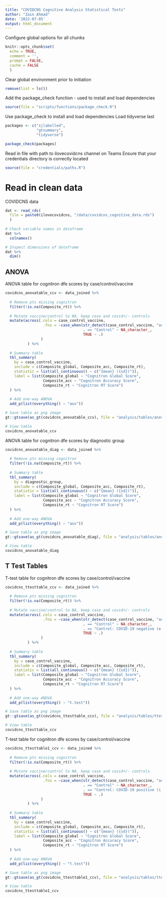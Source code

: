 ```yaml
---
title: "COVIDCNS Cognitive Analysis Statistical Tests"
author: "Zain Ahmad"
date: '2022-07-05'
output: html_document
---
```


Configure global options for all chunks
```r
knitr::opts_chunk$set(
  echo = TRUE,
  comment = '',
  prompt = FALSE,
  cache = FALSE
  )
```

Clear global environment prior to initiation
```r
remove(list = ls())
```

Add the package_check function - used to install and load dependencies
```r
source(file = "scripts/functions/package_check.R")
```

Use package_check to install and load dependencies
Load tidyverse last
```r
packages <- c("sjlabelled",
              "gtsummary",
              "tidyverse")

package_check(packages)
```

Read in file with path to ilovecovidcns channel on Teams
Ensure that your credentials directory is correctly located
```r
source(file = "credentials/paths.R")
```

# Read in clean data

COVIDCNS data
```r
dat <- read_rds(
  file = paste0(ilovecovidcns, "/data/covidcns_cognitive_data.rds")
  )
  
# Check variable names in dataframe
dat %>%
  colnames()

# Inspect dimensions of dataframe 
dat %>%
  dim()
```

## ANOVA


ANOVA table for cognitron dfe scores by case/control/vaccine
```r
covidcns_anovatable_ccv <- data_joined %>%
  
  # Remove pts missing cognitron
  filter(!is.na(Composite_rt)) %>%
  
  # Mutate vaccine/control to NA, keep case and covid+/- controls
  mutate(across(.cols = case_control_vaccine,
                 .fns = ~case_when(str_detect(case_control_vaccine, "accine") ~ NA_character_,
                                   . == "Control" ~ NA_character_,
                                   TRUE ~ .)
                )
          ) %>%
  
  # Summary table
  tbl_summary(
    by = case_control_vaccine,
    include = c(Composite_global, Composite_acc, Composite_rt),
    statistic = list(all_continuous() ~ c("{mean} ({sd})")),
    label = list(Composite_global ~ "Cognitron Global Score",
                 Composite_acc ~ "Cognitron Accuracy Score",
                 Composite_rt ~ "Cognitron RT Score")
  ) %>%
  
  # Add one-way ANOVA
  add_p(list(everything() ~ "aov"))

# Save table as png image
gt::gtsave(as_gt(covidcns_anovatable_ccv), file = "analysis/tables/anova/covidcns_anovatable_ccv.png")

# View table
covidcns_anovatable_ccv
```

ANOVA table for cognitron dfe scores by diagnostic group
```r
covidcns_anovatable_diag <- data_joined %>%
  
  # Remove pts missing cognitron
  filter(!is.na(Composite_rt)) %>%
  
  # Summary table
  tbl_summary(
    by = diagnostic_group,
    include = c(Composite_global, Composite_acc, Composite_rt),
    statistic = list(all_continuous() ~ c("{mean} ({sd})")),
    label = list(Composite_global ~ "Cognitron Global Score",
                 Composite_acc ~ "Cognitron Accuracy Score",
                 Composite_rt ~ "Cognitron RT Score")
  ) %>%
  
  # Add one-way ANOVA
  add_p(list(everything() ~ "aov"))

# Save table as png image
gt::gtsave(as_gt(covidcns_anovatable_diag), file = "analysis/tables/anova/covidcns_anovatable_diag.png")

# View table
covidcns_anovatable_diag
```



## T Test Tables

T-test table for cognitron dfe scores by case/control/vaccine
```r
covidcns_ttesttable_ccv <- data_joined %>%
  
  # Remove pts missing cognitron
  filter(!is.na(Composite_rt)) %>%
  
  # Mutate vaccine/control to NA, keep case and covid+/- controls
  mutate(across(.cols = case_control_vaccine,
                 .fns = ~case_when(str_detect(case_control_vaccine, "accine") ~ NA_character_,
                                   . == "Control" ~ NA_character_,
                                   . == "Control: COVID-19 negative (e.g. pneumonia, sepsis)" ~ NA_character_,
                                   TRUE ~ .)
                )
          ) %>%
  
  # Summary table
  tbl_summary(
    by = case_control_vaccine,
    include = c(Composite_global, Composite_acc, Composite_rt),
    statistic = list(all_continuous() ~ c("{mean} ({sd})")),
    label = list(Composite_global ~ "Cognitron Global Score",
                 Composite_acc ~ "Cognitron Accuracy Score",
                 Composite_rt ~ "Cognitron RT Score")
  ) %>%
  
  # Add one-way ANOVA
  add_p(list(everything() ~ "t.test"))

# Save table as png image
gt::gtsave(as_gt(covidcns_ttesttable_ccv), file = "analysis/tables/ttest/covidcns_ttesttable_ccv.png")

# View table
covidcns_ttesttable_ccv
```


T-test table for cognitron dfe scores by case/control/vaccine
```r
covidcns_ttesttable1_ccv <- data_joined %>%
  
  # Remove pts missing cognitron
  filter(!is.na(Composite_rt)) %>%
  
  # Mutate vaccine/control to NA, keep case and covid+/- controls
  mutate(across(.cols = case_control_vaccine,
                 .fns = ~case_when(str_detect(case_control_vaccine, "accine") ~ NA_character_,
                                   . == "Control" ~ NA_character_,
                                   . == "Control: COVID-19 positive (i.e. NO neurological or psychiatric complication)" ~ NA_character_,
                                   TRUE ~ .)
                )
          ) %>%
  
  # Summary table
  tbl_summary(
    by = case_control_vaccine,
    include = c(Composite_global, Composite_acc, Composite_rt),
    statistic = list(all_continuous() ~ c("{mean} ({sd})")),
    label = list(Composite_global ~ "Cognitron Global Score",
                 Composite_acc ~ "Cognitron Accuracy Score",
                 Composite_rt ~ "Cognitron RT Score")
  ) %>%
  
  # Add one-way ANOVA
  add_p(list(everything() ~ "t.test"))

# Save table as png image
gt::gtsave(as_gt(covidcns_ttesttable1_ccv), file = "analysis/tables/ttest/covidcns_ttesttable1_ccv.png")

# View table
covidcns_ttesttable1_ccv
```
